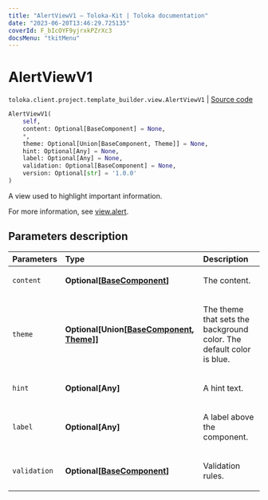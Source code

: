 ```yaml
---
title: "AlertViewV1 — Toloka-Kit | Toloka documentation"
date: "2023-06-20T13:46:29.725135"
coverId: F_bIcOYF9yjrxkPZrXc3
docsMenu: "tkitMenu"
---
```


# AlertViewV1

`toloka.client.project.template_builder.view.AlertViewV1` | [Source code](https://github.com/Toloka/toloka-kit/blob/v1.2.0/src/client/project/template_builder/view.py#L78)

```python
AlertViewV1(
    self,
    content: Optional[BaseComponent] = None,
    *,
    theme: Optional[Union[BaseComponent, Theme]] = None,
    hint: Optional[Any] = None,
    label: Optional[Any] = None,
    validation: Optional[BaseComponent] = None,
    version: Optional[str] = '1.0.0'
)
```

A view used to highlight important information.

For more information, see [view.alert](/docs/template-builder/reference/view.alert).

## Parameters description

| Parameters | Type | Description |
| :----------| :----| :-----------|
`content`|**Optional\[[BaseComponent](/docs/toloka-kit/reference/toloka.client.project.template_builder.base.BaseComponent)\]**|<p>The content.</p>
`theme`|**Optional\[Union\[[BaseComponent](/docs/toloka-kit/reference/toloka.client.project.template_builder.base.BaseComponent), [Theme](/docs/toloka-kit/reference/toloka.client.project.template_builder.view.AlertViewV1.Theme)\]\]**|<p>The theme that sets the background color. The default color is blue.</p>
`hint`|**Optional\[Any\]**|<p>A hint text.</p>
`label`|**Optional\[Any\]**|<p>A label above the component.</p>
`validation`|**Optional\[[BaseComponent](/docs/toloka-kit/reference/toloka.client.project.template_builder.base.BaseComponent)\]**|<p>Validation rules.</p>